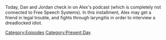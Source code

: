 {{DEFAULTSORT:
    #_EPISODE_0776:February 11, 2023
}}{{Episode
    | title           = February 11, 2023
    | caption         = Listen to this episode on [https://knowledgefight.libsyn.com/776-february-11-2023 Libsyn] [https://open.spotify.com/episode/6WrvY0nFOtQEbcvuZU8rtr Spotify], Read the [[Transcript/776: February 11, 2023|Unofficial Transcript]], View discussion on [https://reddit.com/1110jyu Reddit]
    | episodeNumber   = 776
    | length          = 01:29:08
    | airDate         = February 13, 2023
    | coverageDate    = February 11, 2023
    | episodeType     = [[:Category:Present Day|Present Day]]
    | appearance      = [[Matt Baker]], [[Donald Trump]], [[Ben Shapiro]], [[Mike Tyson]], [[Alex Stein]], [[Steve Quayle]], [[James O'Keefe]], [[Bill Gates]], [[Bill Hicks]]
    | previousEpisode = [[775: Fireside Chatting]]
    | nextEpisode     = [[777: An X-Men Scenario Is Coming]]
}}

{{Stub}}

Today, Dan and Jordan check in on Alex's podcast (which is completely not connected to Free Speech Systems).  In this installment, Alex may get a friend in legal trouble, and fights through laryngitis in order to interview a dreadlocked idiot.

[[Category:Episodes]]
[[Category:Present Day]]
